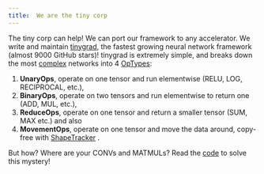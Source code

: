 ```yaml
---
title:  We are the tiny corp
---
```


The tiny corp can help!
We can port our framework to any accelerator.
We write and maintain [tinygrad](https://github.com/geohot/tinygrad), the fastest growing neural network framework (almost 9000 GitHub stars)!
tinygrad is extremely simple, and breaks down the most [complex](https://github.com/geohot/tinygrad/blob/master/examples/stable_diffusion.py) networks into 4 [OpTypes](https://github.com/geohot/tinygrad/blob/master/tinygrad/ops.py):

1. **UnaryOps**, operate on one tensor and run elementwise (RELU, LOG, RECIPROCAL, etc.),
1. **BinaryOps**, operate on two tensors and run elementwise to return one (ADD, MUL, etc.),
1. **ReduceOps**, operate on one tensor and return a smaller tensor (SUM, MAX etc.) and also
1. **MovementOps**, operate on one tensor and move the data around, copy-free with [ShapeTracker](https://github.com/geohot/tinygrad/blob/master/tinygrad/shapetracker.py) .

But how? Where are your CONVs and MATMULs? Read the [code](https://github.com/geohot/tinygrad) to solve this mystery!